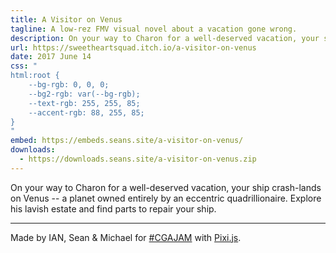 ```yaml
---
title: A Visitor on Venus
tagline: A low-rez FMV visual novel about a vacation gone wrong.
description: On your way to Charon for a well-deserved vacation, your ship crash-lands on Venus -- a planet owned entirely by an eccentric quadrillionaire. Explore his lavish estate and find parts to repair your ship.
url: https://sweetheartsquad.itch.io/a-visitor-on-venus
date: 2017 June 14
css: "
html:root {
	--bg-rgb: 0, 0, 0;
	--bg2-rgb: var(--bg-rgb);
	--text-rgb: 255, 255, 85;
	--accent-rgb: 88, 255, 85;
}
"
embed: https://embeds.seans.site/a-visitor-on-venus/
downloads:
  - https://downloads.seans.site/a-visitor-on-venus.zip
---
```


On your way to Charon for a well-deserved vacation, your ship crash-lands on Venus -- a planet owned entirely by an eccentric quadrillionaire. Explore his lavish estate and find parts to repair your ship.

---

Made by IAN, Sean & Michael for [#CGAJAM](https://itch.io/jam/cga-jam) with [Pixi.js](http://www.pixijs.com/).

